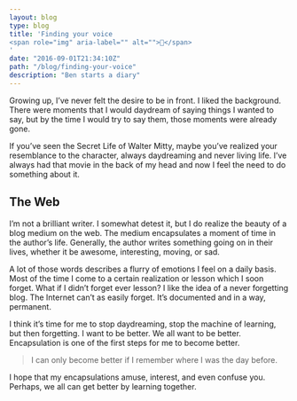 ```yaml
---
layout: blog
type: blog
title: 'Finding your voice 
<span role="img" aria-label="" alt="">🎤</span>
'
date: "2016-09-01T21:34:10Z"
path: "/blog/finding-your-voice"
description: "Ben starts a diary"
---
```


Growing up, I’ve never felt the desire to be in front. I liked the background. There were moments that I would daydream of saying things I wanted to say, but by the time I would try to say them, those moments were already gone.

If you’ve seen the Secret Life of Walter Mitty, maybe you’ve realized your resemblance to the character, always daydreaming and never living life. I’ve always had that movie in the back of my head and now I feel the need to do something about it.

## The Web

I’m not a brilliant writer. I somewhat detest it, but I do realize the beauty of a blog medium on the web. The medium encapsulates a moment of time in the author’s life. Generally, the author writes something going on in their lives, whether it be awesome, interesting, moving, or sad.

A lot of those words describes a flurry of emotions I feel on a daily basis. Most of the time I come to a certain realization or lesson which I soon forget. What if I didn’t forget ever lesson? I like the idea of a never forgetting blog. The Internet can’t as easily forget. It’s documented and in a way, permanent.

I think it’s time for me to stop daydreaming, stop the machine of learning, but then forgetting. I want to be better. We all want to be better. Encapsulation is one of the first steps for me to become better.

> I can only become better if I remember where I was the day before.

I hope that my encapsulations amuse, interest, and even confuse you. Perhaps, we all can get better by learning together.
